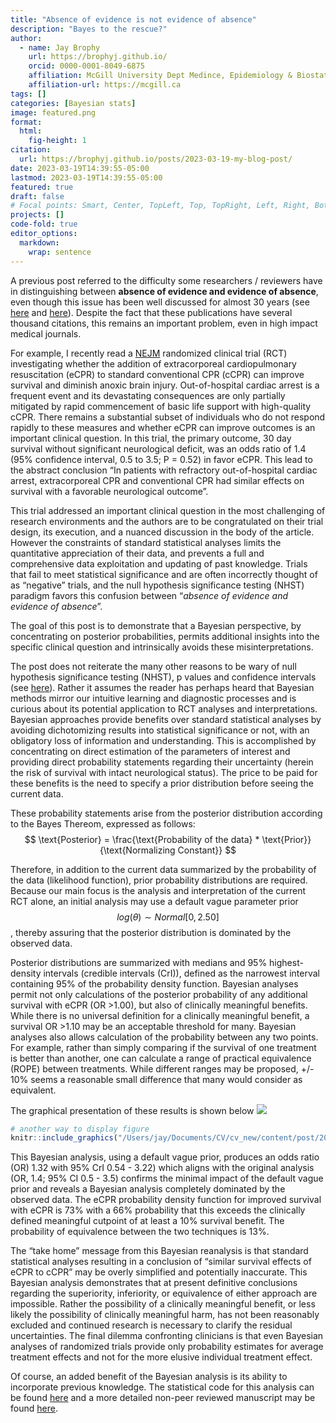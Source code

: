 ```yaml
---
title: "Absence of evidence is not evidence of absence"
description: "Bayes to the rescue?"
author:
  - name: Jay Brophy
    url: https://brophyj.github.io/
    orcid: 0000-0001-8049-6875
    affiliation: McGill University Dept Medince, Epidemiology & Biostatistics
    affiliation-url: https://mcgill.ca 
tags: []
categories: [Bayesian stats]
image: featured.png
format: 
  html:
    fig-height: 1
citation: 
  url: https://brophyj.github.io/posts/2023-03-19-my-blog-post/ 
date: 2023-03-19T14:39:55-05:00
lastmod: 2023-03-19T14:39:55-05:00
featured: true
draft: false
# Focal points: Smart, Center, TopLeft, Top, TopRight, Left, Right, BottomLeft, Bottom, BottomRight.
projects: []
code-fold: true
editor_options: 
  markdown: 
    wrap: sentence
---
```

A previous post referred to the difficulty some researchers / reviewers have in distinguishing between **absence of evidence and evidence of absence**, even though this issue has been well discussed for almost 30 years (see [here](https://www.bmj.com/content/311/7003/485) and [here](http://www.stat.columbia.edu/~gelman/research/published/signif4.pdf)). Despite the fact that these publications have several thousand citations, this remains an important problem, even in high impact medical journals.     

For example, I recently read a [NEJM](https://www.nejm.org/doi/full/10.1056/NEJMoa2204511) randomized clinical trial (RCT) investigating whether the addition of extracorporeal cardiopulmonary resuscitation (eCPR) to standard conventional CPR (cCPR) can improve survival and diminish anoxic brain injury. Out-of-hospital cardiac arrest is a frequent event and its devastating
consequences are only partially mitigated by rapid commencement of basic life
support with high-quality cCPR. There
remains a substantial subset of individuals who do not respond rapidly
to these measures and whether eCPR
can improve outcomes is an important clinical question.
In this trial, the primary outcome, 30 day survival without significant neurological
deficit, was an odds ratio of 1.4 (95% confidence interval, 0.5 to 3.5; P =
0.52) in favor eCPR. This lead to the abstract
conclusion "In patients with refractory out-of-hospital cardiac arrest,
extracorporeal CPR and conventional CPR had similar effects on survival
with a favorable neurological outcome".    

This trial  addressed an important
clinical question in the most challenging of research environments and the authors 
are to be congratulated on their trial design, its execution, and a
nuanced discussion in the body of the article. However the constraints of standard statistical
analyses limits the quantitative appreciation of their data, and
prevents a full and comprehensive data exploitation and updating of past
knowledge. Trials that fail to meet
statistical significance and are often incorrectly thought of as
"negative" trials, and the null hypothesis significance testing (NHST) paradigm favors this confusion
between "*absence of evidence and evidence of absence*".     

The goal of this post is to demonstrate that a Bayesian
perspective, by concentrating on posterior probabilities, permits additional insights into the specific clinical
question and intrinsically avoids these misinterpretations.    

The post does not reiterate the many other reasons to be wary of
null hypothesis significance testing (NHST), p values and confidence
intervals (see [here](https://www.tandfonline.com/doi/full/10.1080/00031305.2019.1583913)). Rather it assumes the reader has perhaps heard that
Bayesian methods mirror our intuitive learning and diagnostic processes
and is curious about its potential application to RCT analyses and
interpretations. Bayesian approaches provide benefits over standard
statistical analyses by avoiding dichotomizing results into statistical significance or not, with an
obligatory loss of information and understanding. This is accomplished by concentrating on direct estimation of the parameters of interest and providing direct probability statements regarding their uncertainty (herein the
risk of survival with intact neurological status). The price to be paid for these benefits is the need to specify a prior distribution before seeing the current data.   

These probability statements arise from the posterior distribution
according to the Bayes Thereom, expressed as follows:
$$ \text{Posterior}  = \frac{\text{Probability of the data} * \text{Prior}}{\text{Normalizing Constant}} $$

Therefore, in addition to the current data summarized by the probability
of the data (likelihood function), prior probability distributions are
required. Because our main focus is the analysis and interpretation of
the current RCT alone, an initial analysis may use a
default vague parameter prior $$log(\theta) \sim Normal [0, 2.50]$$,
thereby assuring that the posterior distribution is dominated by the
observed data.     

Posterior distributions are summarized with medians and 95%
highest-density intervals (credible intervals (CrI)), defined as the
narrowest interval containing 95% of the probability density function. Bayesian analyses permit not only calculations of the
posterior probability of any additional survival with eCPR (OR \>1.00),
but also of clinically meaningful benefits. While there is no universal
definition for a clinically meaningful benefit, a survival OR \>1.10 may
be an acceptable threshold for many. Bayesian analyses also allows
calculation of the probability between any two points. For example,
rather than simply comparing if the survival of one treatment is better
than another, one can calculate a range of practical equivalence (ROPE)
between treatments. While different ranges may be proposed, +/- 10%
seems a reasonable small difference that many would consider as
equivalent.       

The graphical presentation of these results is shown below
![](featured1.png)

```r
# another way to display figure
knitr::include_graphics("/Users/jay/Documents/CV/cv_new/content/post/2023-03-19-absence-of-evidence-is-not-evidence-of-absence/featured1.png")
```


This Bayesian analysis, using a default
vague prior, produces an odds ratio (OR) 1.32 with 95% CrI 0.54 - 3.22) which aligns with the original analysis (OR, 1.4; 95% CI
0.5 - 3.5) confirms the minimal impact of the default vague prior and
reveals a Bayesian analysis completely dominated by the observed data. The eCPR probability density function for improved survival with eCPR
is 73% with a 66% probability that this exceeds the clinically defined meaningful cutpoint of at least a 10% survival benefit. The probability of equivalence between the two techniques is 13%.    

The “take home” message from this Bayesian reanalysis is that standard statistical analyses resulting in a conclusion
of “similar survival effects of eCPR to cCPR” may be overly simplified and potentially inaccurate. This
Bayesian analysis demonstrates that at present definitive conclusions regarding the superiority, inferiority,
or equivalence of either approach are impossible. Rather the possibility of a clinically meaningful benefit,
or less likely the possibility of clinically meaningful harm, has not been reasonably excluded and continued
research is necessary to clarify the residual uncertainties. The final dilemma confronting clinicians is that
even Bayesian analyses of randomized trials provide only probability estimates for average treatment effects
and not for the more elusive individual treatment effect.

Of course, an added benefit of the Bayesian analysis is its ability to incorporate previous knowledge. The statistical code for this analysis can be found [here](https://github.com/brophyj/eCPR) and a more detailed non-peer reviewed manuscript may be found [here](https://www.medrxiv.org/content/10.1101/2023.02.13.23285890v2).
